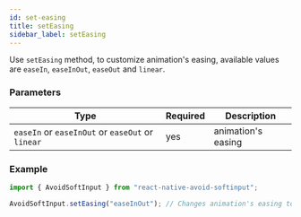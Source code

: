 ```yaml
---
id: set-easing
title: setEasing
sidebar_label: setEasing
---
```


Use `setEasing` method, to customize animation's easing, available values are `easeIn`, `easeInOut`, `easeOut` and `linear`.

### Parameters

| Type                                             | Required | Description        |
| ------------------------------------------------ | -------- | ------------------ |
| `easeIn` or `easeInOut` or `easeOut` or `linear` | yes      | animation's easing |

### Example

```ts
import { AvoidSoftInput } from "react-native-avoid-softinput";

AvoidSoftInput.setEasing("easeInOut"); // Changes animation's easing to `easeInOut` curve
```
